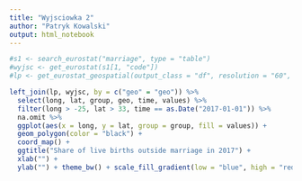 ```yaml
---
title: "Wyjsciowka 2"
author: "Patryk Kowalski"
output: html_notebook
---
```

```r
#s1 <- search_eurostat("marriage", type = "table")
#wyjsc <- get_eurostat(s1[1, "code"])
#lp <- get_eurostat_geospatial(output_class = "df", resolution = "60", nuts_level = "3")

left_join(lp, wyjsc, by = c("geo" = "geo")) %>% 
  select(long, lat, group, geo, time, values) %>%
  filter(long > -25, lat > 33, time == as.Date("2017-01-01")) %>% 
  na.omit %>% 
  ggplot(aes(x = long, y = lat, group = group, fill = values)) + 
  geom_polygon(color = "black") +
  coord_map() +
  ggtitle("Share of live births outside marriage in 2017") +
  xlab("") +
  ylab("") + theme_bw() + scale_fill_gradient(low = "blue", high = "red") + labs(fill = "value [%]")
```


